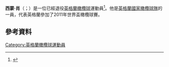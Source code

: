 {{expand|time=2015-11-23T12:51:14+00:00}}
'''西蒙·肖'''（{{lang-en|Simon Shaw}}；{{bd|1973年|9月1日}}）是一位已經退役[[英格蘭|英格蘭]][[橄欖球|橄欖球]]運動員<ref name="BBCSport">{{cite web | url = http://news.bbc.co.uk/sport1/hi/rugby_union/7051339.stm | title = Simon Shaw – lock | publisher = [[BBC_Sport|BBC Sport]] | date = 18 October 2007 | accessdate = 8 November 2008 | archive-date = 2007-10-21 | archive-url = https://web.archive.org/web/20071021035554/http://news.bbc.co.uk/sport1/hi/rugby_union/7051339.stm | dead-url = no }}</ref>。他是[[英格蘭國家橄欖球隊|英格蘭國家橄欖球隊]]的一員，代表英格蘭參加了2011年世界盃橄欖球賽。
==參考資料==
{{Reflist}}
[[Category:英格蘭橄欖球運動員|Category:英格蘭橄欖球運動員]]